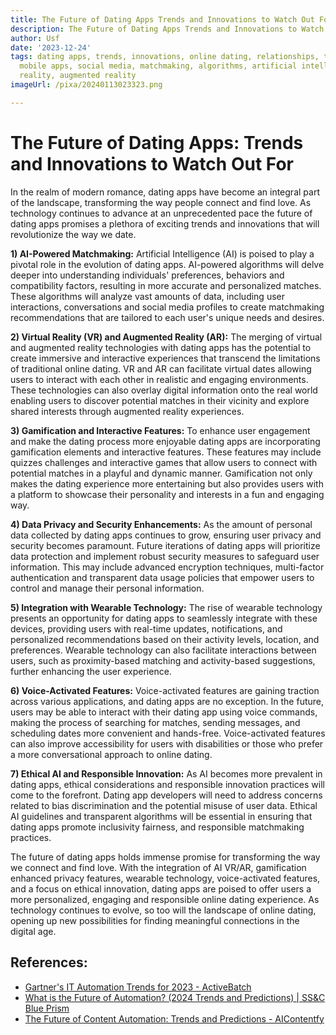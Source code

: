 ```yaml
---
title: The Future of Dating Apps Trends and Innovations to Watch Out For
description: The Future of Dating Apps Trends and Innovations to Watch Out For
author: Usf
date: '2023-12-24'
tags: dating apps, trends, innovations, online dating, relationships, technology,
  mobile apps, social media, matchmaking, algorithms, artificial intelligence, virtual
  reality, augmented reality
imageUrl: /pixa/20240113023323.png

---
```

# The Future of Dating Apps: Trends and Innovations to Watch Out For

In the realm  of modern romance,  dating apps have become an integral part of the landscape, transforming the way people connect and find love. As technology continues to advance at an unprecedented pace the future of dating apps  promises a plethora of exciting trends and innovations that  will revolutionize the way we date.

**1) AI-Powered Matchmaking:**
Artificial Intelligence (AI) is poised to play a pivotal role in the evolution of dating apps. AI-powered algorithms will delve deeper into understanding individuals' preferences, behaviors and  compatibility factors, resulting in more accurate and personalized matches. These algorithms will analyze vast amounts of data, including user interactions, conversations and social media profiles to create matchmaking recommendations that are tailored to  each user's unique needs and desires.

**2)  Virtual Reality  (VR) and Augmented Reality (AR):**
The merging of virtual and augmented reality technologies with dating apps has the potential to  create immersive and interactive  experiences that transcend the limitations  of traditional online  dating. VR and AR can facilitate  virtual dates allowing users to interact with  each other in realistic and engaging environments. These technologies can also overlay digital information onto the real  world  enabling users to discover potential matches  in their vicinity and explore shared  interests through augmented reality experiences.

**3) Gamification and Interactive Features:**
To enhance user engagement and make the dating process more enjoyable dating apps are incorporating gamification elements  and interactive features. These features may include quizzes challenges and interactive games that allow users to connect with potential matches in a playful and dynamic manner. Gamification not only makes the dating experience more entertaining but also provides users  with a  platform to showcase their personality and  interests in a fun and engaging way.

**4) Data Privacy and  Security Enhancements:**
As the amount of personal data  collected  by dating apps continues to grow, ensuring user  privacy and security becomes paramount. Future iterations of dating apps will prioritize  data protection and implement robust security measures to safeguard user information. This may include advanced encryption techniques, multi-factor authentication and transparent data usage policies that empower users to control and manage their personal  information.

**5) Integration with Wearable Technology:**
The rise of wearable  technology presents an opportunity  for dating apps  to seamlessly integrate  with these devices, providing users with real-time updates, notifications, and personalized recommendations based on their activity levels, location, and  preferences. Wearable technology can also facilitate interactions  between users, such as proximity-based matching and activity-based suggestions, further enhancing the user experience.

**6) Voice-Activated Features:**
Voice-activated  features  are gaining  traction  across  various applications, and dating apps are  no exception. In the future,  users may be able to interact with their dating app using voice commands, making the process of searching for matches, sending messages, and scheduling dates more convenient and hands-free. Voice-activated features can also improve accessibility for users with disabilities or those  who prefer a more conversational approach to  online dating.

**7) Ethical AI and Responsible Innovation:**
As AI becomes more prevalent in dating  apps, ethical considerations  and responsible innovation practices  will come to the forefront. Dating app developers will need to address concerns related to bias discrimination  and the potential misuse of user data. Ethical AI guidelines and transparent algorithms will  be essential in  ensuring that dating apps promote inclusivity fairness, and responsible matchmaking practices.

The future of dating  apps holds immense promise for transforming the way we connect and find  love. With  the integration of AI  VR/AR, gamification enhanced privacy features, wearable technology, voice-activated features, and a focus on  ethical innovation, dating apps  are poised to offer users a  more personalized, engaging and responsible online  dating experience.  As technology  continues to evolve, so too will the landscape  of  online dating, opening up new possibilities for finding meaningful connections in the digital age.

## References:
- [Gartner's IT Automation Trends for 2023 - ActiveBatch](https://www.advsyscon.com/blog/gartner-it-automation/)
- [What is the Future of Automation? (2024 Trends and Predictions) | SS&C Blue Prism](https://www.blueprism.com/resources/blog/future-automation-trends-predictions/)
- [The Future of Content Automation: Trends and Predictions - AIContentfy](https://aicontentfy.com/en/blog/future-of-content-automation-trends-and-predictions)

